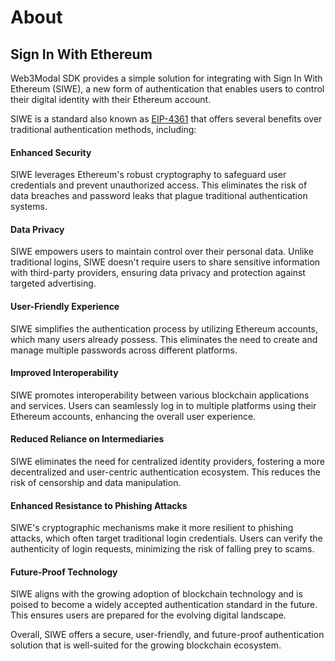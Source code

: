 # About

## Sign In With Ethereum

Web3Modal SDK provides a simple solution for integrating with Sign In With Ethereum (SIWE), a new form of authentication that enables users to control their digital identity with their Ethereum account.

SIWE is a standard also known as [EIP-4361](https://docs.login.xyz/general-information/siwe-overview/eip-4361) that offers several benefits over traditional authentication methods, including:

#### Enhanced Security

SIWE leverages Ethereum's robust cryptography to safeguard user credentials and prevent unauthorized access. This eliminates the risk of data breaches and password leaks that plague traditional authentication systems.

#### Data Privacy

SIWE empowers users to maintain control over their personal data. Unlike traditional logins, SIWE doesn't require users to share sensitive information with third-party providers, ensuring data privacy and protection against targeted advertising.

#### User-Friendly Experience

SIWE simplifies the authentication process by utilizing Ethereum accounts, which many users already possess. This eliminates the need to create and manage multiple passwords across different platforms.

#### Improved Interoperability

SIWE promotes interoperability between various blockchain applications and services. Users can seamlessly log in to multiple platforms using their Ethereum accounts, enhancing the overall user experience.

#### Reduced Reliance on Intermediaries

SIWE eliminates the need for centralized identity providers, fostering a more decentralized and user-centric authentication ecosystem. This reduces the risk of censorship and data manipulation.

#### Enhanced Resistance to Phishing Attacks

SIWE's cryptographic mechanisms make it more resilient to phishing attacks, which often target traditional login credentials. Users can verify the authenticity of login requests, minimizing the risk of falling prey to scams.

#### Future-Proof Technology

SIWE aligns with the growing adoption of blockchain technology and is poised to become a widely accepted authentication standard in the future. This ensures users are prepared for the evolving digital landscape.

Overall, SIWE offers a secure, user-friendly, and future-proof authentication solution that is well-suited for the growing blockchain ecosystem.
